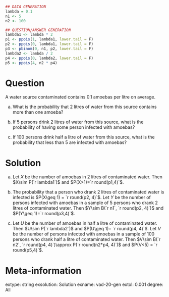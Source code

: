 ```r
## DATA GENERATION
lambda = 0.1
n1 <- 5
n2 <- 100

## QUESTION/ANSWER GENERATION
lambda1 <- lambda * 2
p1 <- ppois(1, lambda1, lower.tail = F)
p2 <- ppois(0, lambda1, lower.tail = F)
p3 <- pbinom(0, n1, p2, lower.tail = F)
lambda2 <- lambda / 2
p4 <- ppois(0, lambda2, lower.tail = F)
p5 <- ppois(4, n2 * p4)
```

Question
========
A water source contaminated contains 0.1 amoebas per litre on average. 

a. What is the probability that 2 litres of water from this source contains more than one amoeba?

a. If 5 persons drink 2 litres of water from this source, what is the probability of having some person infected with amoebas?

a. If 100 persons drink half a litre of water from this source, what is the probability that less than 5 are infected with amoebas?

Solution
========

a. Let $X$ be the number of amoebas in 2 litres of contaminated water. Then $X\sim P(`r lambda1`)$ and $P(X>1)=`r round(p1,4)`$.

a. The probability that a person who drank 2 litres of contaminated water is infected is $P(X\geq 1) = `r round(p2, 4)`$. Let $Y$ be the number of persons infected with amoebas in a sample of 5 persons who drank 2 litres of contaminated water. Then $Y\sim B(`r n1`, `r round(p2, 4)`)$ and $P(Y\geq 1)=`r round(p3,4)`$.

a. Let $U$ be the number of amoebas in half a litre of contaminated water. Then $U\sim P(`r lambda2`)$ and $P(U\geq 1)= `r round(p4, 4)`$. Let $V$ be the number of persons infected with amoebas in a sample of 100 persons who drank half a litre of contaminated water. Then $V\sim B(`r n2`, `r round(p4, 4)`)\approx P(`r round(n2*p4, 4)`)$ and $P(V<5) = `r round(p5,4)`$.

Meta-information 
================
extype: string
exsolution: Solution
exname: vad-20-gen
extol: 0.001
degree: All
 
